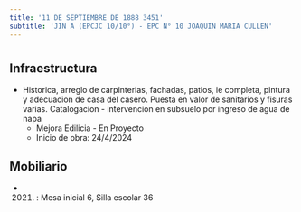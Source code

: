 ```yaml
---
title: '11 DE SEPTIEMBRE DE 1888 3451'
subtitle: 'JIN A (EPCJC 10/10°) - EPC N° 10 JOAQUIN MARIA CULLEN'
---
```


#
## Infraestructura

* Historica, arreglo de carpinterias, fachadas, patios, ie completa, pintura y adecuacion de casa del casero. Puesta en valor de sanitarios y fisuras varias. Catalogacion -  intervencion en subsuelo por ingreso de agua de napa 
    + Mejora Edilicia - En Proyecto 
    + Inicio de obra: 24/4/2024 






## Mobiliario

*  (2021) : Mesa inicial 6, Silla escolar 36 



